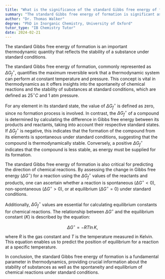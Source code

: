 ```yaml
---
title: "What is the significance of the standard Gibbs free energy of formation?"
summary: "The standard Gibbs free energy of formation is significant as it indicates the stability of a substance at standard conditions."
author: "Dr. Thomas Walker"
degree: "PhD in Inorganic Chemistry, University of Oxford"
tutor_type: "IB Chemistry Tutor"
date: 2024-02-21
---
```


The standard Gibbs free energy of formation is an important thermodynamic quantity that reflects the stability of a substance under standard conditions.

The standard Gibbs free energy of formation, commonly represented as $\Delta G_f^\circ$, quantifies the maximum reversible work that a thermodynamic system can perform at constant temperature and pressure. This concept is vital in thermodynamics as it offers insights into the spontaneity of chemical reactions and the stability of substances at standard conditions, which are defined as $25^\circ C$ and $1$ atm pressure.

For any element in its standard state, the value of $\Delta G_f^\circ$ is defined as zero, since no formation process is involved. In contrast, the $\Delta G_f^\circ$ of a compound is determined by calculating the difference in Gibbs free energy between its products and reactants, taking into account their respective standard states. If $\Delta G_f^\circ$ is negative, this indicates that the formation of the compound from its elements is spontaneous under standard conditions, suggesting that the compound is thermodynamically stable. Conversely, a positive $\Delta G_f^\circ$ indicates that the compound is less stable, as energy must be supplied for its formation.

The standard Gibbs free energy of formation is also critical for predicting the direction of chemical reactions. By assessing the change in Gibbs free energy ($\Delta G^\circ$) for a reaction using the $\Delta G_f^\circ$ values of the reactants and products, one can ascertain whether a reaction is spontaneous ($\Delta G^\circ < 0$), non-spontaneous ($\Delta G^\circ > 0$), or at equilibrium ($\Delta G^\circ = 0$) under standard conditions.

Additionally, $\Delta G_f^\circ$ values are essential for calculating equilibrium constants for chemical reactions. The relationship between $\Delta G^\circ$ and the equilibrium constant ($K$) is described by the equation:

$$
\Delta G^\circ = -RT \ln K,
$$

where $R$ is the gas constant and $T$ is the temperature measured in Kelvin. This equation enables us to predict the position of equilibrium for a reaction at a specific temperature.

In conclusion, the standard Gibbs free energy of formation is a fundamental parameter in thermodynamics, providing crucial information about the stability of substances as well as the spontaneity and equilibrium of chemical reactions under standard conditions.
    